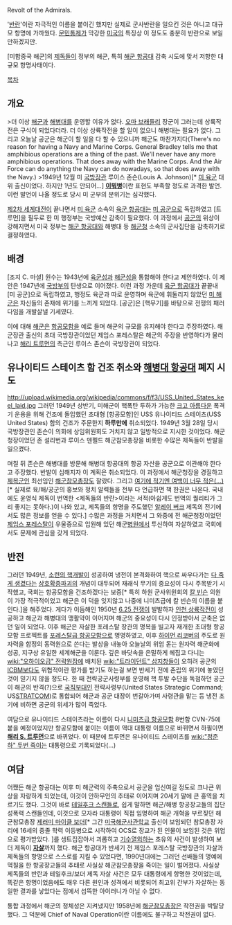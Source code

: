 Revolt of the Admirals.

'[[반란]]'이란 자극적인 이름을 붙이긴 했지만 실제로 군사반란을 일으킨 것은 아니고 대규모 항명에 가까웠다. [[문민통제]]가 막강한 [[미국]]의 특징상 이 정도도 충분히 반란으로 보일 만하겠지만.

[미합중국 해군]의 [[제독]]들이 정부의 해군, 특히 [[해군 항공대]] 감축 시도에 맞서 저항한 대규모 항명사태이다.

[[목차]]
== 개요 ==
>더 이상 [[해군]]과 [[해병대]]를 운영할 이유가 없다. [[오마 브래들리]] 장군이 그러는데 상륙작전은 구식이 되었다더라. 더 이상 상륙작전을 할 일이 없으니 해병대는 필요가 없다. 그리고 오늘날 공군은 해군이 할 일을 다 할 수 있으니까 해군도 마찬가지다(There's no reason for having a Navy and Marine Corps. General Bradley tells me that amphibious operations are a thing of the past. We'll never have any more amphibious operations. That does away with the Marine Corps. And the Air Force can do anything the Navy can do nowadays, so that does away with the Navy.)
>1949년 12월 미 [[국방장관]] 루이스 존슨(Louis A. Johnson)[* [[미 육군]] 대위 출신이었다. 하지만 1년도 안되어...]
'''[[이뭐병]]'''이란 표현도 부족할 정도로 과격한 발언. 이런 발언이 나올 정도로 당시 미 군부의 분위기는 심각했다.

[[제2차 세계대전]]이 끝나면서 [[미 육군]] 소속의 [[육군 항공대]]는 [[미 공군]]으로 독립하였고 [트루먼]을 필두로 한 미 행정부는 국방예산 감축이 필요했다. 이 과정에서 [[공군]]의 위상이 강해지면서 미국 정부는 [[해군 항공대]]와 해병대 등 [[해군청]] 소속의 군사집단을 감축하기로 결정하였다.
== 배경 ==
[조지 C. 마셜] 원수는 1943년에 [[육군성]]과 [[해군성]]을 통합해야 한다고 제안하였다. 이 제안은 1947년에 [[국방부(미국)|국방부]]의 탄생으로 이어졌다. 이런 과정 가운데 [[육군 항공대]]가 끝끝내 [미 공군]으로 독립하였고, 행정도 육군과 따로 운영하며 육군에 휘둘리지 않았던 [[미 해군]]은 자신들의 존재에 위기를 느끼게 되었다. [공군]은 [핵무기]를 바탕으로 전쟁의 패러다임을 개발살낼 기세였다.

이에 대해 [[해군]]은 [[항공모함]]을 예로 들며 해군의 규모를 유지해야 한다고 주장하였다. 해군장관 출신의 초대 국방장관이었던 제임스 포레스탈은 해군의 주장을 반영하다가 물러나고 [[해리 트루먼]]의 측근인 루이스 존슨이 국방장관이 되었다.

== 유나이티드 스테이츠 함 건조 취소와 [[해병대 항공대]] 폐지 시도 ==
http://upload.wikimedia.org/wikipedia/commons/f/f3/USS_United_States_keel_laid.jpg
그러던 1949년 상반기, 미해군이 핵폭탄 투하가 가능한 [[크고 아름다운]] 폭격기 운용을 위해 건조에 돌입했던 초대형 [항공모함]인 USS 유나이티드 스테이츠(USS United States) 함의 건조가 주문한지 '''하루만에''' 취소되었다. 1949년 3월 28일 당시 국방장관인 존슨이 의회에 상임위원회도 거치지 않고 일방적으로 지시한 것이었다. 해군청장이었던 존 설리번과 루이스 덴펠드 해군참모총장을 비롯한 수많은 제독들이 반발을 일으켰다.

며칠 뒤 존슨은 해병대를 방문해 해병대 항공대의 항공 자산을 공군으로 이관해야 한다고 주장했다. 반발이 심해지자 이 계획은 취소되었다. 이 과정에서 해군청장을 경질하고 [[제복군인]] 최선임인 [[해군참모총장]]도 잘랐다. 그리고 [[페르마의 대정리|여기에 적기엔 여백이 너무 적은(...)]][* 실제로 육/해/공군의 홍보와 정치 알력들을 전부 다 언급하면 책 한권은 나온다. 국내에도 윤영식 제독이 번역한 <제독들의 반란>이라는 서적(아쉽게도 번역의 퀄리티가 그리 좋지는 못하다.)이 나와 있고, 제독들의 항명을 주도했던 [[알레이 버크]] 제독의 전기에서도 많은 정보를 얻을 수 있다.] 수많은 과정을 거치면서 그 와중에 전 해군청장이었던 [[제임스 포레스탈]]이 우울증으로 입원해 있던 해군[[병원]]에서 투신하여 자살하였고 국회에서도 문제에 관심을 갖게 되었다.

== 반전 ==
그러던 1949년, [[소련의 핵개발]]이 성공하여 냉전이 본격화하여 핵으로 싸우다가는 [[다 죽게 생겼다. 이놈들아|다 죽게 생겼다]]는 [[상호확증파괴]]의 개념이 대두되어 재래식 무기의 중요성이 다시 주목받기 시작했고, 국회는 항공모함을 건조하겠다는 보증[* 특히 하원 군사위원회의 [[칼 빈슨]] 의원이 가장 적극적이었고 해군은 이 덕을 잊지않고 나중에 니미츠급에 칼 빈슨의 이름을 붙인다.]을 해주었다. 게다가 이듬해인 1950년 [[6.25 전쟁]]이 발발하자 [[인천 상륙작전]]이 성공하고 해군과 해병대의 맹활약이 이어지며 해군의 중요성이 다시 인정받아서 군축은 없던 일이 되었다. 이후 해군은 자살한 포레스탈 장관의 명복을 빌고자 재개한 초대형 항공모함 프로젝트를 [[포레스탈급 항공모함]]으로 명명하였고, 이후 [[하이먼 리코버]]의 주도로 원자력을 함정의 동력원으로 쓴다는 발상을 내놓아 오늘날의 위엄 돋는 원자력 해군화에 성공, 지구상 유일한 세계해군을 이룬다. 깊은 바닷속을 은밀하게 헤집고 다니는 [[wiki:"오하이오급" 전략원잠]]에 배치된 [[wiki:"트라이던트" 삼지창]]들이 오히려 공군의 [[ICBM]]보다도 위협적이란 평가를 받기도 하는걸 보면 반세기 전에 존립의 위기에 놓였던 것이 믿기지 않을 정도다. 한 때 전략공군사령부를 운영해 핵 투발 수단을 독점하던 공군이 해군의 반격(?)으로 [[국직부대]]인 전략사령부(United States Strategic Command; US[[STRATCOM]])로 통합되어 해군과 공군 대장이 번갈아가며 사령관을 맡는 등 냉전 초기에 비하면 공군의 위세가 많이 죽었다.

여담으로 유나이티드 스테이츠라는 이름이 다시 [[니미츠급 항공모함]] 8번함 CVN-75에 붙을 예정이었지만 항공모함에 붙이는 이름이 역대 대통령 이름으로 바뀌면서 하필이면 '''[[해리 S. 트루먼]]'''으로 바뀌었다. 이 때문에 트루먼은 유나이티드 스테이츠를 [[wiki:"정준하" 두번 죽이는]] 대통령으로 기록되었다(...)

== 여담 ==
어쨌든 해군 항공대는 이후 미 해군력의 주축으로서 공군을 업신여길 정도로 크나큰 위상을 자랑하게 되었는데, 이것이 안하무인의 추태로 이어지며 20세기 말에 큰 홍역을 치르기도 했다. 그것이 바로 [[테일후크 스캔들]]로, 쉽게 말하면 해군/해병 항공장교들의 집단 성폭력 스캔들인데, 이것으로 모자라 대통령이 직접 임명하여 해군 개혁을 부르짖던 해군참모총장 [[제러미 마이클 보더]][* 그간 [[미국해군사관학교]] 출신이 보임되던 참모총장 자리에 16세의 중졸 학력 이등병으로 시작하여 OCS로 장교가 된 인물이 보임된 것은 위업으로 평가받았다. ]를 생트집잡아서 괴롭히고 [[기수열외]]하는 초유의 사건이 발생하여 보더 제독이 '''[[자살]]'''까지 했다. 해군 항공대가 반세기 전 제임스 포레스탈 국방장관의 자살과 제독들의 항명으로 스스로를 지킬 수 있었다면, 1990년대에는 그러던 선배들의 명예에 먹칠을 한 항공장교들의 추태로 사실상 해군참모총장을 죽이는 일이 벌어졌다. 사실상 제독들의 반란과 테일후크/보더 제독 자살 사건은 모두 대통령에게 항명한 것이었는데, 똑같은 항명이었음에도 매우 다른 원인과 성격에서 비롯되어 최고위 간부가 자살하는 동일한 결과를 낳았다는 점에서 섬뜩한 아이러니가 아닐 수 없다.

통합 과정에서 해군의 정체성은 지켜냈지만 1958년에 [[해군참모총장]]은 작전권을 박탈당했다. 그 덕분에 Chief of Naval Operation이란 이름에도 불구하고 작전권이 없다.
